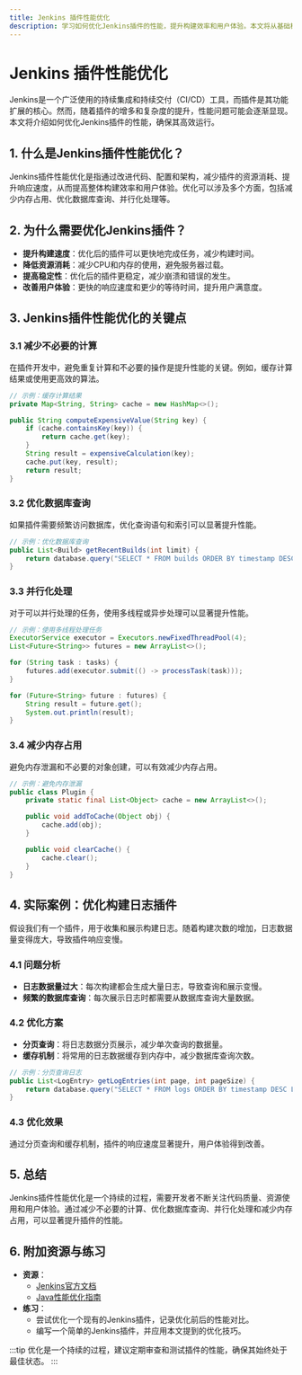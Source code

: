 ```yaml
---
title: Jenkins 插件性能优化
description: 学习如何优化Jenkins插件的性能，提升构建效率和用户体验。本文将从基础概念入手，逐步讲解优化技巧，并提供实际案例和代码示例。
---
```


# Jenkins 插件性能优化

Jenkins是一个广泛使用的持续集成和持续交付（CI/CD）工具，而插件是其功能扩展的核心。然而，随着插件的增多和复杂度的提升，性能问题可能会逐渐显现。本文将介绍如何优化Jenkins插件的性能，确保其高效运行。

## 1. 什么是Jenkins插件性能优化？

Jenkins插件性能优化是指通过改进代码、配置和架构，减少插件的资源消耗、提升响应速度，从而提高整体构建效率和用户体验。优化可以涉及多个方面，包括减少内存占用、优化数据库查询、并行化处理等。

## 2. 为什么需要优化Jenkins插件？

- **提升构建速度**：优化后的插件可以更快地完成任务，减少构建时间。
- **降低资源消耗**：减少CPU和内存的使用，避免服务器过载。
- **提高稳定性**：优化后的插件更稳定，减少崩溃和错误的发生。
- **改善用户体验**：更快的响应速度和更少的等待时间，提升用户满意度。

## 3. Jenkins插件性能优化的关键点

### 3.1 减少不必要的计算

在插件开发中，避免重复计算和不必要的操作是提升性能的关键。例如，缓存计算结果或使用更高效的算法。

```java
// 示例：缓存计算结果
private Map<String, String> cache = new HashMap<>();

public String computeExpensiveValue(String key) {
    if (cache.containsKey(key)) {
        return cache.get(key);
    }
    String result = expensiveCalculation(key);
    cache.put(key, result);
    return result;
}
```

### 3.2 优化数据库查询

如果插件需要频繁访问数据库，优化查询语句和索引可以显著提升性能。

```java
// 示例：优化数据库查询
public List<Build> getRecentBuilds(int limit) {
    return database.query("SELECT * FROM builds ORDER BY timestamp DESC LIMIT ?", limit);
}
```

### 3.3 并行化处理

对于可以并行处理的任务，使用多线程或异步处理可以显著提升性能。

```java
// 示例：使用多线程处理任务
ExecutorService executor = Executors.newFixedThreadPool(4);
List<Future<String>> futures = new ArrayList<>();

for (String task : tasks) {
    futures.add(executor.submit(() -> processTask(task)));
}

for (Future<String> future : futures) {
    String result = future.get();
    System.out.println(result);
}
```

### 3.4 减少内存占用

避免内存泄漏和不必要的对象创建，可以有效减少内存占用。

```java
// 示例：避免内存泄漏
public class Plugin {
    private static final List<Object> cache = new ArrayList<>();

    public void addToCache(Object obj) {
        cache.add(obj);
    }

    public void clearCache() {
        cache.clear();
    }
}
```

## 4. 实际案例：优化构建日志插件

假设我们有一个插件，用于收集和展示构建日志。随着构建次数的增加，日志数据量变得庞大，导致插件响应变慢。

### 4.1 问题分析

- **日志数据量过大**：每次构建都会生成大量日志，导致查询和展示变慢。
- **频繁的数据库查询**：每次展示日志时都需要从数据库查询大量数据。

### 4.2 优化方案

- **分页查询**：将日志数据分页展示，减少单次查询的数据量。
- **缓存机制**：将常用的日志数据缓存到内存中，减少数据库查询次数。

```java
// 示例：分页查询日志
public List<LogEntry> getLogEntries(int page, int pageSize) {
    return database.query("SELECT * FROM logs ORDER BY timestamp DESC LIMIT ? OFFSET ?", pageSize, (page - 1) * pageSize);
}
```

### 4.3 优化效果

通过分页查询和缓存机制，插件的响应速度显著提升，用户体验得到改善。

## 5. 总结

Jenkins插件性能优化是一个持续的过程，需要开发者不断关注代码质量、资源使用和用户体验。通过减少不必要的计算、优化数据库查询、并行化处理和减少内存占用，可以显著提升插件的性能。

## 6. 附加资源与练习

- **资源**：
  - [Jenkins官方文档](https://www.jenkins.io/doc/)
  - [Java性能优化指南](https://www.oracle.com/java/technologies/javase/performance.html)
- **练习**：
  - 尝试优化一个现有的Jenkins插件，记录优化前后的性能对比。
  - 编写一个简单的Jenkins插件，并应用本文提到的优化技巧。

:::tip
优化是一个持续的过程，建议定期审查和测试插件的性能，确保其始终处于最佳状态。
:::